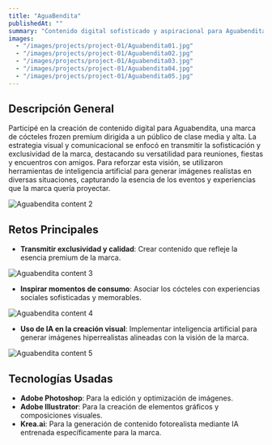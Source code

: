 ```yaml
---
title: "AguaBendita"
publishedAt: ""
summary: "Contenido digital sofisticado y aspiracional para Aguabendita, combinando IA y diseño para reflejar su exclusividad y calidad premium."
images:
  - "/images/projects/project-01/Aguabendita01.jpg"
  - "/images/projects/project-01/Aguabendita02.jpg"
  - "/images/projects/project-01/Aguabendita03.jpg"
  - "/images/projects/project-01/Aguabendita04.jpg"
  - "/images/projects/project-01/Aguabendita05.jpg"
---
```


## Descripción General

Participé en la creación de contenido digital para Aguabendita, una marca de cócteles frozen premium dirigida a un público de clase media y alta. La estrategia visual y comunicacional se enfocó en transmitir la sofisticación y exclusividad de la marca, destacando su versatilidad para reuniones, fiestas y encuentros con amigos. Para reforzar esta visión, se utilizaron herramientas de inteligencia artificial para generar imágenes realistas en diversas situaciones, capturando la esencia de los eventos y experiencias que la marca quería proyectar.

![Aguabendita content 2](/images/projects/project-01/Aguabendita02.jpg)

## Retos Principales

- **Transmitir exclusividad y calidad**: Crear contenido que refleje la esencia premium de la marca.

![Aguabendita content 3](/images/projects/project-01/Aguabendita03.jpg)

- **Inspirar momentos de consumo**: Asociar los cócteles con experiencias sociales sofisticadas y memorables.

![Aguabendita content 4](/images/projects/project-01/Aguabendita04.jpg)

- **Uso de IA en la creación visual**: Implementar inteligencia artificial para generar imágenes hiperrealistas alineadas con la visión de la marca.

![Aguabendita content 5](/images/projects/project-01/Aguabendita05.jpg)

## Tecnologías Usadas

- **Adobe Photoshop**: Para la edición y optimización de imágenes.
- **Adobe Illustrator**: Para la creación de elementos gráficos y composiciones visuales.
- **Krea.ai**: Para la generación de contenido fotorealista mediante IA entrenada específicamente para la marca.